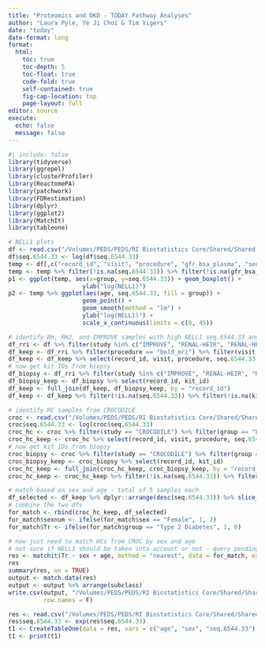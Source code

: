 ```yaml
---
title: "Proteomics and DKD - TODAY Pathway Analyses"
author: "Laura Pyle, Ye Ji Choi & Tim Vigers"
date: "today"
date-format: long
format:
  html:
    toc: true
    toc-depth: 5
    toc-float: true
    code-fold: true
    self-contained: true
    fig-cap-location: top
    page-layout: full
editor: source
execute:
  echo: false
  message: false
---
```


```r
#| include: false
library(tidyverse)
library(ggrepel)
library(clusterProfiler)
library(ReactomePA)
library(patchwork)
library(FDRestimation)
library(dplyr)
library(ggplot2)
library(MatchIt)
library(tableone)
```

```r
# NELL1 plots
df <- read.csv("/Volumes/PEDS/PEDS/RI Biostatistics Core/Shared/Shared Projects/Laura/Peds Endo/Petter Bjornstad/Data Harmonization/Data Clean/soma_harmonized_dataset.csv")
df$seq.6544.33 <- log(df$seq.6544.33)
temp <- df[,c("record_id", "visit", "procedure", "gfr_bsa_plasma", "seq.6544.33", "group", "age")]
temp <- temp %>% filter(!is.na(seq.6544.33)) %>% filter(!is.na(gfr_bsa_plasma)) %>% filter(visit == "baseline")
p1 <- ggplot(temp, aes(x=group, y=seq.6544.33)) + geom_boxplot() + 
                     ylab("log(NELL1)")
p2 <- temp %>% ggplot(aes(age, seq.6544.33, fill = group)) +  
                     geom_point() + 
                     geom_smooth(method = "lm") + 
                     ylab("log(NELL1)") + 
                     scale_x_continuous(limits = c(0, 45))

# identify RH, RH2, and IMPROVE samples with high NELL1 seq.6544.33 and biopsy
df_rri <- df %>% filter(study %in% c("IMPROVE", "RENAL-HEIR", "RENAL-HEIRitage")) 
df_keep <- df_rri %>% filter(procedure == "bold_mri") %>% filter(visit == "baseline")
df_keep <- df_keep %>% select(record_id, visit, procedure, seq.6544.33, group, sex, age)
# now get kit IDs from biopsy
df_biopsy <- df_rri %>% filter(study %in% c("IMPROVE", "RENAL-HEIR", "RENAL-HEIRitage")) %>% filter(!is.na(kit_id)) %>% filter(procedure == "kidney_biopsy") %>% filter(visit == "baseline") %>% filter(group == "Type 2 Diabetes")
df_biopsy_keep <- df_biopsy %>% select(record_id, kit_id)
df_keep <- full_join(df_keep, df_biopsy_keep, by = "record_id")
df_keep <- df_keep %>% filter(!is.na(seq.6544.33)) %>% filter(!is.na(kit_id)) %>% filter(!(kit_id %in% c(" ","")))

# identify HC samples from CROCODILE
croc <- read.csv("/Volumes/PEDS/PEDS/RI Biostatistics Core/Shared/Shared Projects/Laura/Peds Endo/Petter Bjornstad/Data Harmonization/Data Clean/soma_harmonized_dataset.csv")
croc$seq.6544.33 <- log(croc$seq.6544.33)
croc_hc <- croc %>% filter(study == "CROCODILE") %>% filter(group == "Lean Control") %>% filter(procedure == "bold_mri")
croc_hc_keep <- croc_hc %>% select(record_id, visit, procedure, seq.6544.33, group, sex, age)
# now get kit IDs from biopsy
croc_biopsy <- croc %>% filter(study == "CROCODILE") %>% filter(group == "Lean Control") %>% filter(!is.na(kit_id)) %>% filter(procedure == "kidney_biopsy")
croc_biopsy_keep <- croc_biopsy %>% select(record_id, kit_id)
croc_hc_keep <- full_join(croc_hc_keep, croc_biopsy_keep, by = "record_id")
croc_hc_keep <- croc_hc_keep %>% filter(!is.na(seq.6544.33)) %>% filter(!is.na(kit_id))

# match based on sex and age - total of 5 samples each
df_selected <- df_keep %>% dplyr::arrange(desc(seq.6544.33)) %>% slice_head(n = 5)
# combine the two dfs
for_match <- rbind(croc_hc_keep, df_selected)
for_match$sexnum <- ifelse(for_match$sex == "Female", 1, 2)
for_match$Tr <- ifelse(for_match$group == "Type 2 Diabetes", 1, 0)

# now just need to match HCs from CROC by sex and age
# not sure if NELL1 should be taken into account or not - query pending to Petter
res <- matchit(Tr ~ sex + age, method = "nearest", data = for_match, exact = ~ sex)
res
summary(res, un = TRUE)
output <- match.data(res)
output <- output %>% arrange(subclass)
write.csv(output, "/Volumes/PEDS/PEDS/RI Biostatistics Core/Shared/Shared Projects/Laura/Peds Endo/Petter Bjornstad/Weining Lu/T2D_HC_matches.csv",
          row.names = F)

res <- read.csv("/Volumes/PEDS/PEDS/RI Biostatistics Core/Shared/Shared Projects/Laura/Peds Endo/Petter Bjornstad/Weining Lu/T2D_HC_matches.csv")
res$seq.6544.33 <- exp(res$seq.6544.33)
t1 <- CreateTableOne(data = res, vars = c("age", "sex", "seq.6544.33"), strata = "group")
t1 <- print(t1)
```

